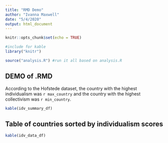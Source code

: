 ```yaml
---
title: "RMD Demo"
author: "Ivanna Maxwell"
date: "5/4/2020"
output: html_document
---
```


```r
knitr::opts_chunk$set(echo = TRUE)
```

```r
#include for kable
library("knitr")

source("analysis.R") #run it all based on analysis.R
```
## DEMO of .RMD

According to the Hofstede dataset, the country with the highest individualism was `r max_country` and the country with the highest collectivism was `r min_country`.


```r
kable(idv_summary_df)
```

## Table of countries sorted by individualism scores

```r
kable(idv_data_df)
```
